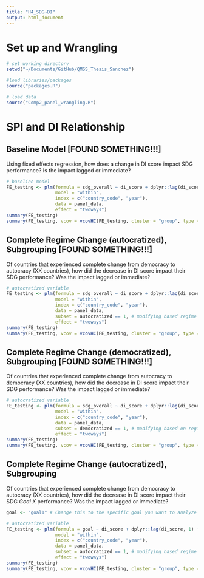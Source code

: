```yaml
---
title: "H4_SDG~DI"
output: html_document
---
```


# Set up and Wrangling 
```r
# set working directory
setwd("~/Documents/GitHub/QMSS_Thesis_Sanchez")

#load libraries/packages
source("packages.R")

# load data
source("Comp2_panel_wrangling.R")
```

# SPI and DI Relationship
## Baseline Model [FOUND SOMETHING!!!]
Using fixed effects regression, how does a change in DI score impact SDG performance? Is the impact lagged or immediate?
```r
# baseline model
FE_testing <- plm(formula = sdg_overall ~ di_score + dplyr::lag(di_score, 1) + dplyr::lag(di_score, 2) + log_gdppc,
                  model = "within", 
                  index = c("country_code", "year"),
                  data = panel_data, 
                  effect = "twoways")
summary(FE_testing)
summary(FE_testing, vcov = vcovHC(FE_testing, cluster = "group", type = "HC1"))
```

## Complete Regime Change (autocratized), Subgrouping [FOUND SOMETHING!!!]
Of countries that experienced complete change from democracy to autocracy (XX countries), how did the decrease in DI score impact their SDG performance? Was the impact lagged or immediate?
```r
# autocratized variable 
FE_testing <- plm(formula = sdg_overall ~ di_score + dplyr::lag(di_score, 1) + dplyr::lag(di_score, 2) + log_gdppc,
                  model = "within", 
                  index = c("country_code", "year"),
                  data = panel_data, 
                  subset = autocratized == 1, # modifying based regime stability
                  effect = "twoways")
summary(FE_testing)
summary(FE_testing, vcov = vcovHC(FE_testing, cluster = "group", type = "HC1"))
```

## Complete Regime Change (democratized), Subgrouping [FOUND SOMETHING!!!]
Of countries that experienced complete change from autocracy to democracy (XX countries), how did the decrease in DI score impact their SDG performance? Was the impact lagged or immediate?
```r
# autocratized variable 
FE_testing <- plm(formula = sdg_overall ~ di_score + dplyr::lag(di_score, 1) + dplyr::lag(di_score, 2) + log_gdppc,
                  model = "within", 
                  index = c("country_code", "year"),
                  data = panel_data, 
                  subset = democratized == 1, # modifying based on regime stability
                  effect = "twoways")
summary(FE_testing)
summary(FE_testing, vcov = vcovHC(FE_testing, cluster = "group", type = "HC1"))
```

## Complete Regime Change (autocratized), Subgrouping
Of countries that experienced complete change from democracy to autocracy (XX countries), how did the decrease in DI score impact their SDG *Goal X* performance? Was the impact lagged or immediate?
```r
goal <- "goal1" # Change this to the specific goal you want to analyze

# autocratized variable 
FE_testing <- plm(formula = goal ~ di_score + dplyr::lag(di_score, 1) + dplyr::lag(di_score, 2) + log_gdppc,
                  model = "within", 
                  index = c("country_code", "year"),
                  data = panel_data, 
                  subset = autocratized == 1, # modifying based regime stability
                  effect = "twoways")
summary(FE_testing)
summary(FE_testing, vcov = vcovHC(FE_testing, cluster = "group", type = "HC1"))
```
